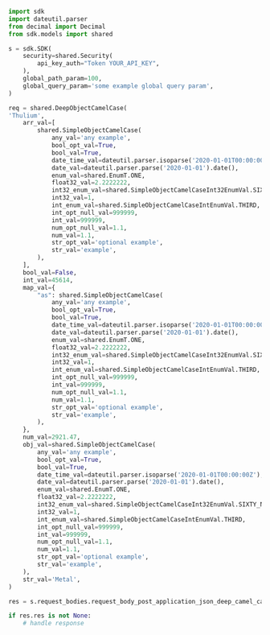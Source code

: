```python showLineNumbers copy filename="Request Body Post Application Json Deep Camel Case usage example"
import sdk
import dateutil.parser
from decimal import Decimal
from sdk.models import shared

s = sdk.SDK(
    security=shared.Security(
        api_key_auth="Token YOUR_API_KEY",
    ),
    global_path_param=100,
    global_query_param='some example global query param',
)

req = shared.DeepObjectCamelCase(
'Thulium',
    arr_val=[
        shared.SimpleObjectCamelCase(
            any_val='any example',
            bool_opt_val=True,
            bool_val=True,
            date_time_val=dateutil.parser.isoparse('2020-01-01T00:00:00Z'),
            date_val=dateutil.parser.parse('2020-01-01').date(),
            enum_val=shared.EnumT.ONE,
            float32_val=2.2222222,
            int32_enum_val=shared.SimpleObjectCamelCaseInt32EnumVal.SIXTY_NINE,
            int32_val=1,
            int_enum_val=shared.SimpleObjectCamelCaseIntEnumVal.THIRD,
            int_opt_null_val=999999,
            int_val=999999,
            num_opt_null_val=1.1,
            num_val=1.1,
            str_opt_val='optional example',
            str_val='example',
        ),
    ],
    bool_val=False,
    int_val=45614,
    map_val={
        "as": shared.SimpleObjectCamelCase(
            any_val='any example',
            bool_opt_val=True,
            bool_val=True,
            date_time_val=dateutil.parser.isoparse('2020-01-01T00:00:00Z'),
            date_val=dateutil.parser.parse('2020-01-01').date(),
            enum_val=shared.EnumT.ONE,
            float32_val=2.2222222,
            int32_enum_val=shared.SimpleObjectCamelCaseInt32EnumVal.SIXTY_NINE,
            int32_val=1,
            int_enum_val=shared.SimpleObjectCamelCaseIntEnumVal.THIRD,
            int_opt_null_val=999999,
            int_val=999999,
            num_opt_null_val=1.1,
            num_val=1.1,
            str_opt_val='optional example',
            str_val='example',
        ),
    },
    num_val=2921.47,
    obj_val=shared.SimpleObjectCamelCase(
        any_val='any example',
        bool_opt_val=True,
        bool_val=True,
        date_time_val=dateutil.parser.isoparse('2020-01-01T00:00:00Z'),
        date_val=dateutil.parser.parse('2020-01-01').date(),
        enum_val=shared.EnumT.ONE,
        float32_val=2.2222222,
        int32_enum_val=shared.SimpleObjectCamelCaseInt32EnumVal.SIXTY_NINE,
        int32_val=1,
        int_enum_val=shared.SimpleObjectCamelCaseIntEnumVal.THIRD,
        int_opt_null_val=999999,
        int_val=999999,
        num_opt_null_val=1.1,
        num_val=1.1,
        str_opt_val='optional example',
        str_val='example',
    ),
    str_val='Metal',
)

res = s.request_bodies.request_body_post_application_json_deep_camel_case(req)

if res.res is not None:
    # handle response
```
